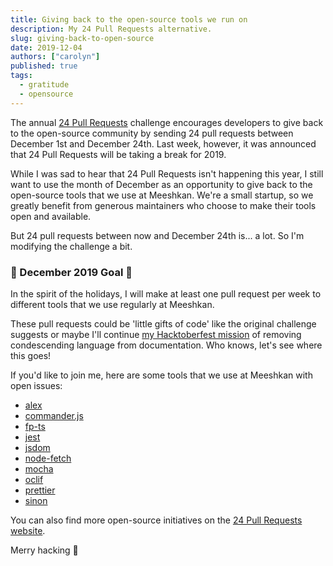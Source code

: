 ```yaml
---
title: Giving back to the open-source tools we run on
description: My 24 Pull Requests alternative.
slug: giving-back-to-open-source
date: 2019-12-04
authors: ["carolyn"]
published: true
tags:
  - gratitude
  - opensource
---
```


The annual [24 Pull Requests](https://24pullrequests.com/) challenge encourages developers to give back to the open-source community by sending 24 pull requests between December 1st and December 24th. Last week, however, it was announced that 24 Pull Requests will be taking a break for 2019.

While I was sad to hear that 24 Pull Requests isn't happening this year, I still want to use the month of December as an opportunity to give back to the open-source tools that we use at Meeshkan. We're a small startup, so we greatly benefit from generous maintainers who choose to make their tools open and available.

But 24 pull requests between now and December 24th is... a lot. So I'm modifying the challenge a bit.

### 🎁 December 2019 Goal 🎁

In the spirit of the holidays, I will make at least one pull request per week to different tools that we use regularly at Meeshkan.

These pull requests could be 'little gifts of code' like the original challenge suggests or maybe I'll continue [my Hacktoberfest mission](https://dev.to/meeshkan/how-to-remove-condescending-language-from-documentation-4a5p) of removing condescending language from documentation. Who knows, let's see where this goes!

If you'd like to join me, here are some tools that we use at Meeshkan with open issues:

- [alex](https://github.com/get-alex/alex/issues)
- [commander.js](https://github.com/tj/commander.js/issues)
- [fp-ts](https://github.com/gcanti/fp-ts/issues)
- [jest](https://github.com/facebook/jest/labels/Help%20Wanted)
- [jsdom](https://github.com/jsdom/jsdom/issues)
- [node-fetch](https://github.com/bitinn/node-fetch/issues)
- [mocha](https://github.com/mochajs/mocha/issues)
- [oclif](https://github.com/oclif/oclif/issues?q=is%3Aissue+is%3Aopen)
- [prettier](https://github.com/prettier/prettier/issues?q=is%3Aopen+is%3Aissue+label%3A%22help+wanted%22)
- [sinon](https://github.com/sinonjs/sinon/issues)

You can also find more open-source initiatives on the [24 Pull Requests website](https://24pullrequests.com/).

Merry hacking 🥂
